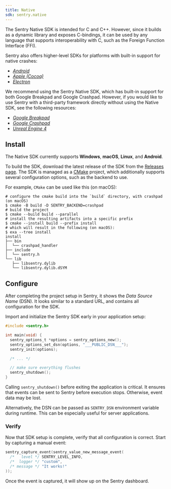 ```yaml
---
title: Native
sdk: sentry.native
---
```


The Sentry Native SDK is intended for C and C++. However, since it builds as a
dynamic library and exposes C-bindings, it can be used by any language that
supports interoperability with C, such as the Foreign Function Interface (FFI).

Sentry also offers higher-level SDKs for platforms with built-in support for
native crashes:

- [_Android_](/platforms/android/)
- [_Apple (Cocoa)_](/platform/apple/)
- [_Electron_](/platforms/electron/)

We recommend using the Sentry Native SDK, which has built-in support for both Google Breakpad and Google Crashpad. However, if you would like to use Sentry with a third-party framework directly without using the Native SDK, see the following resources:

- [_Google Breakpad_](guides/breakpad/)
- [_Google Crashpad_](guides/crashpad/)
- [_Unreal Engine 4_](guides/ue4/)

## Install

The Native SDK currently supports **Windows**, **macOS**, **Linux**, and **Android**.

To build the SDK, download the latest release of the SDK from the [Releases
page](https://github.com/getsentry/sentry-native/releases).
The SDK is managed as a [CMake] project, which additionally supports several configuration options, such as the backend to use.

For example, `CMake` can be used like this (on macOS):

```shell
# configure the cmake build into the `build` directory, with crashpad (on macOS)
$ cmake -B build -D SENTRY_BACKEND=crashpad
# build the project
$ cmake --build build --parallel
# install the resulting artifacts into a specific prefix
$ cmake --install build --prefix install
# which will result in the following (on macOS):
$ exa --tree install
install
├── bin
│  └── crashpad_handler
├── include
│  └── sentry.h
└── lib
   ├── libsentry.dylib
   └── libsentry.dylib.dSYM
```

[cmake]: https://cmake.org/cmake/help/latest/

## Configure

After completing the project setup in Sentry, it shows the _Data Source Name_
(DSN). It looks similar to a standard URL, and contains all configuration for
the SDK.

Import and initialize the Sentry SDK early in your application setup:

```c
#include <sentry.h>

int main(void) {
  sentry_options_t *options = sentry_options_new();
  sentry_options_set_dsn(options, "___PUBLIC_DSN___");
  sentry_init(options);

  /* ... */

  // make sure everything flushes
  sentry_shutdown();
}
```

<Alert level="warning" title="Warning"><markdown>

Calling `sentry_shutdown()` before exiting the application is critical. It
ensures that events can be sent to Sentry before execution stops. Otherwise,
event data may be lost.

</markdown></Alert>

Alternatively, the DSN can be passed as `SENTRY_DSN` environment variable during
runtime. This can be especially useful for server applications.

### Verify

Now that SDK setup is complete, verify that all configuration is correct. Start
by capturing a manual event:

```c
sentry_capture_event(sentry_value_new_message_event(
  /*   level */ SENTRY_LEVEL_INFO,
  /*  logger */ "custom",
  /* message */ "It works!"
));
```

Once the event is captured, it will show up on the Sentry dashboard.
